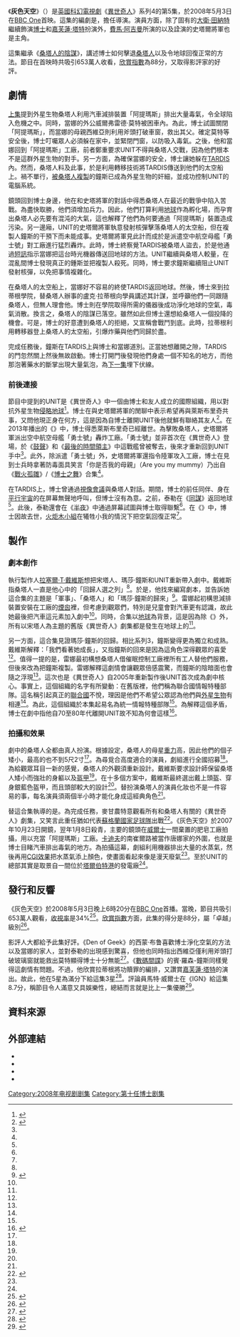 {{Infobox Doctor Who episode
|number = 192b
|serial_name= 灰色天空 <br/>The Poison Sky
|show=DW
|image=
|caption= 
|type=episode
|doctor=[[大衛·田納特|大衛·田納特]]（第10任博士）
|companion=[[嘉芙蓮·塔特|嘉芙蓮·塔特]]（唐娜·諾布）
|companion2=[[費馬·阿吉曼|費馬·阿吉曼]] （瑪莎·鐘斯）
|guests=
*克里斯多夫·賴安 - 史塔爾將軍
*鲁珀特·霍利迪-埃文斯 - 梅斯上校 
*丹·斯塔基 - 史科爾指揮官
*伯納德·史賓斯 - 威爾弗雷德·莫特
*杰奎琳·金  - 西維亞·諾布
 |writer=海倫·雷娜
|director=道格拉斯·麥甘農
|script_editor= 尼基·史密夫
|producer=蘇姍·麗嘉
|executive_producer=[[拉塞爾·T·戴維斯|拉塞爾·T·戴維斯]]<br />祖利亞·加德納<br/>菲爾·歌連臣
|composer=馬瑞·高德
|production_code=4.5
|length=45分鐘
|date=2008年5月3日
|preceding=[[桑塔人的陰謀|桑塔人的陰謀]]
|following=[[博士之女|博士之女]]
|series=[[異世奇人_(系列4)|系列4]]
}}

《'''灰色天空'''》（{{lang|en|The Poison Sky}}）是[[英國|英國]][[科幻|科幻]][[電視劇|電視劇]]《[[異世奇人|異世奇人]]》系列4的第5集，於2008年5月3日在[[BBC_One|BBC One]]首映。這集的編劇是{{link-en|海倫·雷娜|Helen Raynor}}，{{link-en|道格拉斯·麥甘農|Douglas Mackinnon}}擔任導演。演員方面，除了固有的[[大衛·田納特|大衛·田納特]]繼續飾演[[博士_(異世奇人)|博士]]和[[嘉芙蓮·塔特|嘉芙蓮·塔特]]扮演{{link-en|當娜·諾布|Donna Noble}}外，[[費馬·阿吉曼|費馬·阿吉曼]]所演的{{link-en|瑪莎·鐘斯|Martha Jones}}以及{{link-en|克里斯多夫·賴安|Christopher Ryan}}詮演的史塔爾將軍也是主角。

這集繼承《[[桑塔人的陰謀|桑塔人的陰謀]]》，講述博士如何擊退[[桑塔人|桑塔人]]以及令地球回復正常的方法。節目在首映時共吸引653萬人收看，[[欣賞指數|欣賞指數]]為88分，又取得影評家的好評。

==劇情==
[[桑塔人的陰謀|上集]]提到外星生物桑塔人利用汽車減排裝置「阿提瑪斯」排出大量毒氣，令全球陷入危機之中。同時，當娜的外公威爾弗雷德·莫特被困車內。為此，博士試圖關閉「阿提瑪斯」，而當娜的母親西維亞則利用斧頭打破車窗，救出其父。確定莫特等安全後，博士叮囑眾人必須躲在家中，並緊閉門窗，以防吸入毒氣。之後，他和當娜回到「阿提瑪斯」工廠，前者鄭重要求UNIT不得與桑塔人交戰，因為他們根本不是這群外星生物的對手。另一方面，為確保當娜的安全，博士讓她躲在[[TARDIS|TARDIS]]內。然而，桑塔人料及此事，於是利用轉移技術將TARDIS傳送到他們的太空船上。禍不單行，[[複製人|被桑塔人複製]]的鐘斯已成為外星生物的奸細，並成功控制UNIT的電腦系統。

鏡頭回到博士身邊，他在和史塔將軍的對話中得悉桑塔人在最近的戰爭中陷入苦戰。為盡快取勝，他們須增加兵力。因此，他們打算利用[[地球|地球]]作為孵化場，而孕育出桑塔人必先要有混沌的大氣，這也解釋了他們為何要通過「阿提瑪斯」裝置造成污染。另一邊廂，UNIT的史塔爾將軍執意發射核彈擊落桑塔人的太空船，但在複製人鐘斯的干預下而未能成事。史塔爾將軍見此計而成於是派遣空中航空母艦「勇士號」對工廠進行猛烈轟炸。此時，博士終察覺TARDIS被桑塔人盜去，於是他通過[[短訊|短訊]]指示當娜把這台時光機器傳送回地球的方法。UNIT繼續與桑塔人較量，在混亂間博士發現真正的鍾斯並把複製人殺死。同時，博士要求鐘斯繼續阻止UNIT發射核彈，以免把事情複雜化。

在桑塔人的太空船上，當娜好不容易的終使TARDIS返回地球。然後，博士來到拉蒂根學院，替桑塔人辦事的盧克·拉蒂根向學員講述其計謀，並呼籲他們一同跟隨桑塔人，但無人理會他。博士則在學院取得所需的儀器後成功淨化地球的空氣，毒氣消散。換言之，桑塔人的陰謀已落空。雖然如此但博士還想給桑塔人一個投降的機會。可是，博士的好意遭到桑塔人的拒絕，又宣稱會戰鬥到底。此時，拉蒂根利用轉移器登上桑塔人的太空船，引爆炸藥與他們同歸於盡。

完成任務後，鐘斯在TARDIS上與博士和當娜道別。正當她想離開之隙，TARDIS的門忽然關上然後無故啟動。博士打開門後發現他們身處一個不知名的地方，而他那泡著藥水的斷掌出現大量氣泡，為[[博士之女|下一集]]埋下伏線。


===前後連接===

節目中提到的UNIT是《異世奇人》中一個由博士和友人{{link-en|萊斯布里奇-史圖爾特|Brigadier Lethbridge-Stewart}}成立的國際組織，用以對抗外星生物[[外星生命入侵|侵略地球]]<ref>{{Cite book|last=Burk|first=Graeme|last2=Smith?|first2=Robert|title=Who Is the Doctor: The Unofficial Guide to Doctor Who-The New Series|url=https://archive.org/details/whoisdoctorunoff0000burk|edition=1st|date=6-3-2012|publisher=ECW Press|isbn=1-55022-984-2|pages=[https://archive.org/details/whoisdoctorunoff0000burk/page/209 209]-210}}</ref>。博士在與史塔爾將軍的閒聊中表示希望再與萊斯布里奇共事，又問他現正身在何方，這是因為自博士離開UNIT後他就鮮有聯絡其友人<ref name="DWMSE">{{cite journal|last=Pixley|first=Andrew|date=2008-08-14|title=The Sontaran Stratagem/The Poison Sky|journal=Doctor Who Magazine|publisher=Panini Comics|volume=The Doctor Who Companion: Series Four|issue=Special Edition 20}}</ref>。在2013年播出的《{{link-en|博士之日|The Day of the Doctor}}》中，博士得悉萊斯布里奇已經離世。為擊敗桑塔人，史塔爾將軍派出空中航空母艦「勇士號」轟炸工廠。「勇士號」並非首次在《異世奇人》登場，於《[[鼓聲|鼓聲]]》和《[[最後的時間領主|最後的時間領主]]》中這戰艦曾被{{link-en|法師 (異世奇人)|The Master (Doctor Who)|法師}}奪去，後來才重新回到UNIT手中<ref name="DWMSE"/>。此外，除派遣「勇士號」外，史塔爾將軍還指令陸軍攻入工廠，博士在見到士兵時拿著防毒面具笑言「你是否我的母親」（Are you my mummy）乃出自《[[戰火孤雛|戰火孤雛]]》/《[[博士之舞|博士之舞]]》合集<ref name="DWMSE"/>。

在TARDIS上，博士曾通過[[視像會議|視像會議]]與桑塔人對話。期間，博士的前任同伴、身在[[多世界詮釋|平行宇宙]]的{{link-en|羅斯·泰勒|Rose Tyler}}在屏幕無聲地呼叫，但博士沒有為意。之前，泰勒在《[[同謀_(異世奇人)|同謀]]》返回地球<ref name="DWMSE"/>。此後，泰勒還會在《[[半夜_(神秘博士)|半夜]]》中通過屏幕試圖與博士取得聯繫<ref name="DWMSE"/>。在《{{link-en|向左轉|Turn Left (Doctor Who)}}》中，博士因故去世，[[火炬木小組|火炬木小組]]在犧牲小我的情況下把空氣回復正常<ref name="DWMSE"/>。

==製作==
===劇本創作===
執行製作人[[拉塞爾·T·戴維斯|拉塞爾·T·戴維斯]]想把宋塔人、瑪莎·鐘斯和UNIT重新帶入劇中。戴維斯指桑塔人一直是他心中的「回歸人選之列」<ref name="DWMSE"/>。於是，他找來{{link-en|海倫·雷娜|Helen Raynor}}編寫劇本，並告訴她這合集的主題是「軍事」、「桑塔人」和「瑪莎·鐘斯的歸來」<ref name="conf">{{cite episode|title  = Send in the Clones| series = Doctor Who Confidential| network = BBC| station= BBC Three| airdate  = 2008-04-26| season = 4| number = 4}}</ref>。雷娜起初構思減排裝置安裝在工廠的[[煙囪|煙囪]]裡，但考慮到觀眾們，特別是兒童會對汽車更有認識，故此她最後把汽車這元素加入劇中<ref name="DWMSE"/>。同時，合集以[[地球|地球]]為背景，這是因為除《{{link-en|時間入侵|The Invasion of Time}}》外，所有以宋塔人為主題的舊版《異世奇人》劇集都是發生在地球上的<ref name="DWMSE"/>。

另一方面，這合集見證瑪莎·鐘斯的回歸。相比系列3，鐘斯變得更為獨立和成熟。戴維斯解釋：「我們看著她成長」，又指鐘斯的回來是因為這角色深得觀眾的喜愛<ref name="DWMSE"/>。值得一提的是，雷娜最初構想桑塔人借催眠控制工廠裡所有工人替他們服務，但後來改為把鐘斯複製。雷娜解釋這劇情會讓觀眾倍感震驚，而鐘斯的陰暗面也會隨之浮現<ref name="DWMSE"/>。這次也是《異世奇人》自2005年重新製作後UNIT首次成為劇中核心。事實上，這個組織的名字有所變動：在舊版裡，他們稱為聯合國情報特種部隊。這名稱引起真正的[[聯合國|聯合國]]不悅，理因是他們不希望公眾認為他們與[[外星生物|外星生物]]有相連<ref name="DWMSE"/>。為此，這個組織於本集起易名為統一情報特種部隊<ref name="DWMSE"/>。為解釋這個矛盾，博士在劇中指他自70至80年代離開UNIT故不知為何會這樣<ref>{{Cite web| url = http://www.bbc.co.uk/doctorwho/s4/episodes/?episode=s4_04&action=factfile| title = The Sontaran Stratagem: Fact File| date = 2008-04-26| publisher = BBC| accessdate = 2008-04-26| archive-date = 2008-04-29| archive-url = https://web.archive.org/web/20080429104944/http://www.bbc.co.uk/doctorwho/s4/episodes/?episode=s4_04&action=factfile| dead-url = no}}</ref>。

===拍攝和效果===
劇中的桑塔人全都由真人扮演。根據設定，桑塔人的母星[[重力|重力]]高，因此他們的個子矮小，最高的也不到5尺2寸<ref name="DWMSE"/>。為尋覓合高度適合的演員，劇組進行全國招募<ref name="DWMSE"/>。為給觀眾耳目一新的感覺，桑塔人的外觀須重新設計。戴維斯要求設計師保留桑塔人矮小而強壯的身軀以及[[盔甲|盔甲]]<ref name="DWMSE"/>。在十多個方案中，戴維斯最終選出戴上頭盔、穿身銀藍色盔甲，而且頭部較大的設計<ref name="DWMSE"/>。替扮演桑塔人的演員化妝也不是一件容易的事，每名演員須兩個半小時才能化身成這經典角色<ref name="DWMSE"/>。

替這合集執導的是{{link-en|道格拉斯·麥甘農|Douglas Mackinnon}}。為完成任務，麥甘農特意觀看所有和桑塔人有關的《異世奇人》劇集，又笑言此重任猶如代表[[蘇格蘭國家足球隊|蘇格蘭國家足球隊]]出戰<ref>{{cite journal|last=Amoop|first=Jason|date=2008-08-14|title=Build for war|journal=Doctor Who Magazine|publisher=Panini Comics|issue=395}}</ref>。《灰色天空》於2007年10月23日開鏡，翌年1月8日殺青，主要的鏡頭在[[威爾士|威爾士]]一間棄置的肥皂工廠拍攝，用以充當「阿提瑪斯」工廠。[[卡迪夫|卡迪夫]]的南崔爾路被當作唐娜家的外圍，也就是博士目睹汽車排出毒氣的地方。為拍攝這幕，劇組利用機器排出大量的水蒸氣，然後再用[[電腦生成圖像|CGI效果]]把水蒸氣添上顏色，使畫面看起來像是漫天廢氣<ref name="DWMSE"/>。至於UNIT的總部其實是取景自一間位於[[塔爾伯特港|塔爾伯特港]]的發電廠<ref name="DWMSE"/>。

==發行和反響==
《灰色天空》於2008年5月3日晚上6時20分在[[BBC_One|BBC One]]首播。當晚，節目共吸引653萬人觀看，[[收視率|收視率]]是34%<ref>{{cite journal |title=Doctor Who is the No.1 show on television:offical! | journal=Doctor Who Magazine |date=Sep 2007 | issue=399|pages=11}}</ref>。[[欣賞指數|欣賞指數]]方面，此集的得分是88分，屬「卓越」級別<ref>{{Cite web|url=http://www.gallifreyone.com/news.php#newsitemEkEppEZFlkLcdYsokJ |title=The Poison Sky - AI and Digital Ratings |author=Marcus |date=2008-05-05 |publisher=[[Outpost_Gallifrey|Outpost Gallifrey]] |accessdate=2008-05-05 |archiveurl=https://web.archive.org/web/20080503071045/http://www.gallifreyone.com/news.php |archivedate=2008-05-03 |deadurl=yes }}</ref>。

影評人大都給予此集好評。《Den of Geek》的西蒙·布鲁喜歡博士淨化空氣的方法以及當娜的家人，並對泰勒的出現感到驚喜，但他也同時指出西維亞僅利用斧頭打破玻璃窗就能救出莫特顯得博士十分無能<ref>{{Cite web|url=http://www.denofgeek.com/tv/doctor-who/8985/doctor-who-series-4-episode-5-review-the-poison-sky|title=Doctor Who series 4 episode 5 review: The Poison Sky|last=Brew|first=Simon|date=2008-05-06|publisher=Den of Geek|accessdate=2016-07-29|archive-date=2019-12-01|archive-url=https://web.archive.org/web/20191201150140/https://www.denofgeek.com/tv/doctor-who/8985/doctor-who-series-4-episode-5-review-the-poison-sky|dead-url=no}}</ref>。《[[數碼間諜|數碼間諜]]》的賓·羅森-鐘斯同樣覺得這劇情有問題。不過，他欣賞拉蒂根將功贖罪的編排，又讚賞[[嘉芙蓮·塔特|嘉芙蓮·塔特]]的演出。故此，他在5星為滿分下給這集3星<ref>{{Cite web|url=http://www.digitalspy.com/tv/doctor-who/review/a95244/s04e05-the-poison-sky/|title= S04E05: 'The Poison Sky'|last=Rawson-Jones|first=Ben|date=2008-05-03|work=Cult: Doctor Who - Review|publisher=Digital Spy|accessdate=2016-07-29}}</ref>。評論員馬特·威爾士在《IGN》給這集8.7分，稱節目令人滿意又具娛樂性，總結而言就是比上一集優勝<ref>{{Cite web|url=http://www.ign.com/articles/2008/05/06/doctor-who-the-poison-sky-uk-reviewl|title=Doctor Who: ''The Poison Sky'' UK Review|last=Wales|first=Matt|date=2008-05-06|publisher=IGN|accessdate=2016-07-29}}{{Dead link}}</ref>。

==資料來源==
{{Reflist|2}}

==外部連結==
{{portal box|英國|電視劇}}
*{{BBCDWnew | year=2008 | id=S4_05 | title=The Poison Sky }}
*{{Brief|id=2008de|title=The Sontaran Stratagem" / "The Poison Sky|quotes=y}}
*{{Doctor Who RG|id=who_tv36|title=The Sontaran Stratagem" / "The Poison Sky|quotes=y}}
*{{IMDB episode|1208127}}

{{Doctor Who episodes|N4}}

[[Category:2008年电视剧剧集|Category:2008年电视剧剧集]]
[[Category:第十任博士剧集|Category:第十任博士剧集]]